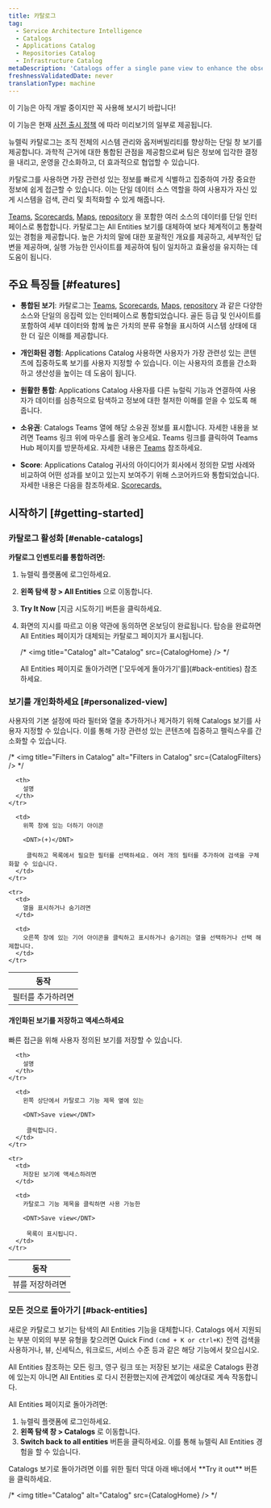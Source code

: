 ```yaml
---
title: 카탈로그
tag:
  - Service Architecture Intelligence
  - Catalogs
  - Applications Catalog
  - Repositories Catalog
  - Infrastructure Catalog
metaDescription: 'Catalogs offer a single pane view to enhance the observability and management of software systems in your organization. The unified view of system entities facilitates well-informed decision-making, streamlined operations, and improved collaboration across teams.'
freshnessValidatedDate: never
translationType: machine
---
```


<Callout title="시사">
  이 기능은 아직 개발 중이지만 꼭 사용해 보시기 바랍니다!

  이 기능은 현재 [사전 출시 정책](/docs/licenses/license-information/referenced-policies/new-relic-pre-release-policy/) 에 따라 미리보기의 일부로 제공됩니다.
</Callout>

뉴렐릭 카탈로그는 조직 전체의 시스템 관리와 옵저버빌리티를 향상하는 단일 창 보기를 제공합니다. 과학적 근거에 대한 통합된 관점을 제공함으로써 팀은 정보에 입각한 결정을 내리고, 운영을 간소화하고, 더 효과적으로 협업할 수 있습니다.

카탈로그를 사용하면 가장 관련성 있는 정보를 빠르게 식별하고 집중하여 가장 중요한 정보에 쉽게 접근할 수 있습니다. 이는 단일 데이터 소스 역할을 하여 사용자가 자신 있게 시스템을 검색, 관리 및 최적화할 수 있게 해줍니다.

<DNT>[Teams](/docs/service-architecture-intelligence/teams/teams)</DNT>, <DNT>[Scorecards](/docs/service-architecture-intelligence/scorecards/getting-started)</DNT>, <DNT>[Maps](/docs/service-architecture-intelligence/maps/advanced-maps/)</DNT>, <DNT>[repository](/docs/codestream/observability/repo-association/)</DNT> 을 포함한 여러 소스의 데이터를 단일 인터페이스로 통합합니다. 카탈로그는 <DNT>All Entities</DNT> 보기를 대체하여 보다 체계적이고 통찰력 있는 경험을 제공합니다. 높은 가치의 말에 대한 포괄적인 개요를 제공하고, 세부적인 답변을 제공하며, 실행 가능한 인사이트를 제공하여 팀이 일치하고 효율성을 유지하는 데 도움이 됩니다.

## 주요 특징들 [#features]

* **통합된 보기**: 카탈로그는 <DNT>[Teams](/docs/service-architecture-intelligence/teams/teams)</DNT>, <DNT>[Scorecards](/docs/service-architecture-intelligence/scorecards/getting-started)</DNT>, <DNT>[Maps](/docs/service-architecture-intelligence/maps/advanced-maps/)</DNT>, <DNT>[repository](/docs/codestream/observability/repo-association/)</DNT> 과 같은 다양한 소스와 단일의 응집력 있는 인터페이스로 통합되었습니다. 골든 등급 및 인사이트를 포함하여 세부 데이터와 함께 높은 가치의 분류 유형을 표시하여 시스템 상태에 대한 더 깊은 이해를 제공합니다.

* **개인화된 경험**: <DNT>Applications Catalog</DNT> 사용하면 사용자가 가장 관련성 있는 콘텐츠에 집중하도록 보기를 사용자 지정할 수 있습니다. 이는 사용자의 흐름을 간소화하고 생산성을 높이는 데 도움이 됩니다.

* **원활한 통합**: <DNT>Applications Catalog</DNT> 사용자를 다른 뉴럴릭 기능과 연결하여 사용자가 데이터를 심층적으로 탐색하고 정보에 대한 철저한 이해를 얻을 수 있도록 해줍니다.

* **소유권**: <DNT>Catalogs</DNT> <DNT>Teams</DNT> 열에 해당 소유권 정보를 표시합니다. 자세한 내용을 보려면 <DNT>Teams</DNT> 링크 위에 마우스를 올려 놓으세요. <DNT>Teams</DNT> 링크를 클릭하여 <DNT>Teams Hub</DNT> 페이지를 방문하세요. 자세한 내용은 <DNT>[Teams](/docs/service-architecture-intelligence/teams/teams)</DNT> 참조하세요.

* **<DNT>Score</DNT>**: <DNT>Applications Catalog</DNT> 귀사의 아이디어가 회사에서 정의한 모범 사례와 비교하여 어떤 성과를 보이고 있는지 보여주기 위해 스코어카드와 통합되었습니다. 자세한 내용은 다음을 참조하세요. <DNT>[Scorecards.](/docs/service-architecture-intelligence/scorecards/getting-started)</DNT>

## 시작하기 [#getting-started]

### 카탈로그 활성화 [#enable-catalogs]

**카탈로그 인벤토리를 통합하려면:**

1. 뉴렐릭 플랫폼에 로그인하세요.

2. **왼쪽 탐색 창 &gt; All Entities** 으로 이동합니다.

3. **Try It Now** \[지금 시도하기] 버튼을 클릭하세요.

4. 화면의 지시를 따르고 이용 약관에 동의하면 온보딩이 완료됩니다. 탑승을 완료하면 <DNT>All Entities</DNT> 페이지가 대체되는 카탈로그 페이지가 표시됩니다.

   /\* &lt;img title=&quot;Catalog&quot; alt=&quot;Catalog&quot; src=\{CatalogHome} /&gt; \*/

   <Callout variant="tip" title="팁">
     <DNT>All Entities</DNT> 페이지로 돌아가려면 [&apos;모두에게 돌아가기&apos;를](#back-entities) 참조하세요.
   </Callout>

### 보기를 개인화하세요 [#personalized-view]

사용자의 기본 설정에 따라 필터와 열을 추가하거나 제거하기 위해 <DNT>Catalogs</DNT> 보기를 사용자 지정할 수 있습니다. 이를 통해 가장 관련성 있는 콘텐츠에 집중하고 펠릭스우를 간소화할 수 있습니다.

/\* &lt;img title=&quot;Filters in Catalog&quot; alt=&quot;Filters in Catalog&quot; src=\{CatalogFilters} /&gt; \*/

<table>
  <thead>
    <tr>
      <th>
        동작
      </th>

      <th>
        설명
      </th>
    </tr>
  </thead>

  <tbody>
    <tr>
      <td>
        필터를 추가하려면
      </td>

      <td>
        위쪽 창에 있는 더하기 아이콘 

        <DNT>(+)</DNT>

         클릭하고 목록에서 필요한 필터를 선택하세요. 여러 개의 필터를 추가하여 검색을 구체화할 수 있습니다.
      </td>
    </tr>

    <tr>
      <td>
        열을 표시하거나 숨기려면
      </td>

      <td>
        오른쪽 창에 있는 기어 아이콘을 클릭하고 표시하거나 숨기려는 열을 선택하거나 선택 해제합니다.
      </td>
    </tr>
  </tbody>
</table>

#### 개인화된 보기를 저장하고 액세스하세요

빠른 접근을 위해 사용자 정의된 보기를 저장할 수 있습니다.

<table>
  <thead>
    <tr>
      <th>
        동작
      </th>

      <th>
        설명
      </th>
    </tr>
  </thead>

  <tbody>
    <tr>
      <td>
        뷰를 저장하려면
      </td>

      <td>
        왼쪽 상단에서 카탈로그 기능 제목 옆에 있는 

        <DNT>Save view</DNT>

         클릭합니다.
      </td>
    </tr>

    <tr>
      <td>
        저장된 보기에 액세스하려면
      </td>

      <td>
        카탈로그 기능 제목을 클릭하면 사용 가능한 

        <DNT>Save view</DNT>

         목록이 표시됩니다.
      </td>
    </tr>
  </tbody>
</table>

### 모든 것으로 돌아가기 [#back-entities]

새로운 카탈로그 보기는 탐색의 <DNT>All Entities</DNT> 기능을 대체합니다. <DNT>Catalogs</DNT> 에서 지원되는 부분 이외의 부분 유형을 찾으려면 <DNT>Quick Find `(cmd + K or ctrl+K)`</DNT> 전역 검색을 사용하거나, 뷰, 신세틱스, 워크로드, 서비스 수준 등과 같은 해당 기능에서 찾으십시오.

<Callout variant="tip" title="팁">
  <DNT>All Entities</DNT> 참조하는 모든 링크, 영구 링크 또는 저장된 보기는 새로운 <DNT>Catalogs</DNT> 환경에 있는지 아니면 <DNT>All Entities</DNT> 로 다시 전환했는지에 관계없이 예상대로 계속 작동합니다.
</Callout>

<DNT>All Entities</DNT> 페이지로 돌아가려면:

1. 뉴렐릭 플랫폼에 로그인하세요.
2. **왼쪽 탐색 창 &gt; Catalogs** 로 이동합니다.
3. <DNT>**Switch back to all entities**</DNT> 버튼을 클릭하세요. 이를 통해 뉴렐릭 <DNT>All Entities</DNT> 경험을 할 수 있습니다.

<Callout variant="tip" title="팁">
  <DNT>Catalogs</DNT> 보기로 돌아가려면 이를 위한 필터 막대 아래 배너에서 <DNT>**Try it out**</DNT> 버튼을 클릭하세요.
</Callout>

/\* &lt;img title=&quot;Catalog&quot; alt=&quot;Catalog&quot; src=\{CatalogHome} /&gt; \*/